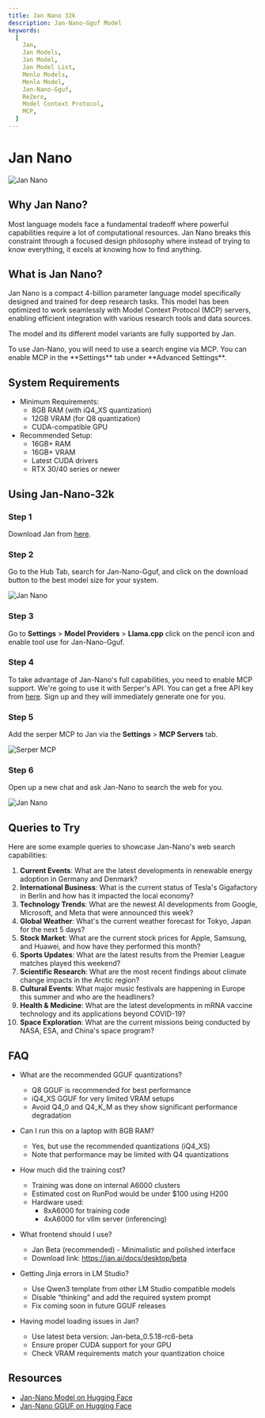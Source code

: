 ```yaml
---
title: Jan Nano 32k
description: Jan-Nano-Gguf Model
keywords:
  [
    Jan,
    Jan Models,
    Jan Model,
    Jan Model List,
    Menlo Models,
    Menlo Model,
    Jan-Nano-Gguf,
    ReZero,
    Model Context Protocol,
    MCP,
  ]
---
```



# Jan Nano

![Jan Nano](../_assets/jan-nano0.png)

## Why Jan Nano?

Most language models face a fundamental tradeoff where powerful capabilities require a lot of computational resources. Jan 
Nano breaks this constraint through a focused design philosophy where instead of trying to know everything, it excels at 
knowing how to find anything.


## What is Jan Nano?

Jan Nano is a compact 4-billion parameter language model specifically designed and trained for deep research tasks. 
This model has been optimized to work seamlessly with Model Context Protocol (MCP) servers, enabling efficient integration 
with various research tools and data sources.

The model and its different model variants are fully supported by Jan.

<Callout type="info">
  To use Jan-Nano, you will need to use a search engine via MCP. You can enable MCP in the **Settings** 
  tab under **Advanced Settings**.
</Callout>


## System Requirements

- Minimum Requirements:
  - 8GB RAM (with iQ4_XS quantization)
  - 12GB VRAM (for Q8 quantization)
  - CUDA-compatible GPU
- Recommended Setup:
  - 16GB+ RAM
  - 16GB+ VRAM
  - Latest CUDA drivers
  - RTX 30/40 series or newer


## Using Jan-Nano-32k

### Step 1
Download Jan from [here](https://jan.ai/docs/desktop/).

### Step 2
Go to the Hub Tab, search for Jan-Nano-Gguf, and click on the download button to the best model size for your system.

![Jan Nano](../_assets/jan-nano1.png)

### Step 3
Go to **Settings** > **Model Providers** > **Llama.cpp** click on the pencil icon and enable tool use for Jan-Nano-Gguf.

### Step 4
To take advantage of Jan-Nano's full capabilities, you need to enable MCP support. We're going to use it with Serper's 
API. You can get a free API key from [here](https://serper.dev/). Sign up and they will immediately generate one for you.

### Step 5
Add the serper MCP to Jan via the **Settings** > **MCP Servers** tab.

![Serper MCP](../_assets/serper-mcp.png)

### Step 6
Open up a new chat and ask Jan-Nano to search the web for you.

![Jan Nano](../_assets/jan-nano-demo.gif)

## Queries to Try

Here are some example queries to showcase Jan-Nano's web search capabilities:

1. **Current Events**: What are the latest developments in renewable energy adoption in Germany and Denmark?
2. **International Business**: What is the current status of Tesla's Gigafactory in Berlin and how has it impacted the local economy?
3. **Technology Trends**: What are the newest AI developments from Google, Microsoft, and Meta that were announced this week?
4. **Global Weather**: What's the current weather forecast for Tokyo, Japan for the next 5 days?
5. **Stock Market**: What are the current stock prices for Apple, Samsung, and Huawei, and how have they performed this month?
6. **Sports Updates**: What are the latest results from the Premier League matches played this weekend?
7. **Scientific Research**: What are the most recent findings about climate change impacts in the Arctic region?
8. **Cultural Events**: What major music festivals are happening in Europe this summer and who are the headliners?
9. **Health & Medicine**: What are the latest developments in mRNA vaccine technology and its applications beyond COVID-19?
10. **Space Exploration**: What are the current missions being conducted by NASA, ESA, and China's space program?


## FAQ

- What are the recommended GGUF quantizations?
  - Q8 GGUF is recommended for best performance
  - iQ4_XS GGUF for very limited VRAM setups
  - Avoid Q4_0 and Q4_K_M as they show significant performance degradation

- Can I run this on a laptop with 8GB RAM?
  - Yes, but use the recommended quantizations (iQ4_XS)
  - Note that performance may be limited with Q4 quantizations

- How much did the training cost?
  - Training was done on internal A6000 clusters
  - Estimated cost on RunPod would be under $100 using H200
  - Hardware used:
    - 8xA6000 for training code
    - 4xA6000 for vllm server (inferencing)

- What frontend should I use?
  - Jan Beta (recommended) - Minimalistic and polished interface
  - Download link: https://jan.ai/docs/desktop/beta

- Getting Jinja errors in LM Studio?
  - Use Qwen3 template from other LM Studio compatible models
  - Disable “thinking” and add the required system prompt
  - Fix coming soon in future GGUF releases
- Having model loading issues in Jan?
  - Use latest beta version: Jan-beta_0.5.18-rc6-beta
  - Ensure proper CUDA support for your GPU
  - Check VRAM requirements match your quantization choice

## Resources

- [Jan-Nano Model on Hugging Face](https://huggingface.co/Menlo/Jan-nano)
- [Jan-Nano GGUF on Hugging Face](https://huggingface.co/Menlo/Jan-nano-gguf)
